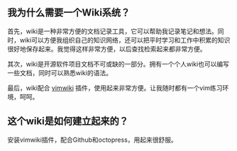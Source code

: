 == 我为什么需要一个Wiki系统？ ==

首先，wiki是一种非常方便的文档记录工具，它可以帮助我记录笔记和想法。同时，wiki可以方便我组织自己的知识网络，还可以把平时学习和工作中积累的知识很好地保存起来。我觉得这样非常方便，以后查找检索起来都非常方便。

其次，wiki是开源软件项目文档不可或缺的一部分。拥有一个个人wiki也可以编写一些文档，同时可以熟悉wiki的语法。

最后，wiki配合  [[http://code.google.com/p/vimwiki|vimwiki]] 插件，使用起来非常方便。让我随时都有一个vim练习环境，呵呵。

== 这个wiki是如何建立起来的？ ==

安装vimwiki插件，配合Github和octopress，用起来很舒服。
